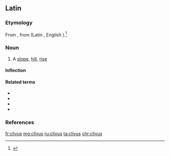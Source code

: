 ==Latin==
===Etymology===
From {{etyl|ine-pro|la}} {{term/t|ine-pro|*ḱleywo-}}, from {{etyl|ine-pro|la}} {{term/t|ine-pro|*ḱley-||to lean}} (Latin {{term/t|la|clīnō}}, English {{term|lean|lang=en}}).<ref>{{R:Online Etymology Dictionary|declivity}}</ref>

===Noun===
{{la-noun|clīvus|clivi|clīvī|m|second}}

# A [[slope]], [[hill]], [[rise]]

====Inflection====
{{la-decl-2nd|clīv}}

====Related terms====
* {{l|la|clīnātus}}
* {{l|la|clīnō}}
* {{l|la|clīvōsus}}
* {{l|la|clīvulus}}

===References===
<references/> 

[[fr:clivus]]
[[mg:clivus]]
[[ru:clivus]]
[[ta:clivus]]
[[chr:clivus]]